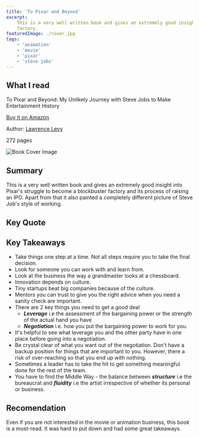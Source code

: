 ```yaml
---
title: 'To Pixar and Beyond'
excerpt:
    This is a very well written book and gives an extremely good insight into Pixar's struggle to become a blockbuster
    factory.
featuredImage: ./cover.jpg
tags:
    - 'animation'
    - 'movie'
    - 'pixar'
    - 'steve jobs'
---
```


## What I read

To Pixar and Beyond: My Unlikely Journey with Steve Jobs to Make Entertainment History

[Buy it on Amazon](https://www.amazon.com/Pixar-Beyond-Unlikely-Journey-Entertainment-ebook/dp/B01912OSA0)

Author: [Lawrence Levy](http://lawrencelevy.com/)

272 pages

![Book Cover Image](./cover.jpg)

## Summary

This is a very well written book and gives an extremely good insight into Pixar's struggle to become a blockbuster
factory and its process of raising an IPO. Apart from that it also painted a completely different picture of Steve Job's
style of working.

## Key Quote

<Quote quote="There is nothing you can do about where the pieces are. It's only your next move that matters." />

## Key Takeaways

-   Take things one step at a time. Not all steps require you to take the final decision.
-   Look for someone you can work with and learn from.
-   Look at the business the way a grandmaster looks at a chessboard.
-   Innovation depends on culture.
-   Tiny startups beat big companies because of the culture.
-   Mentors you can trust to give you the right advice when you need a sanity check are important.
-   There are 2 key things you need to get a good deal
    -   **_Leverage_** i.e the assessment of the bargaining power or the strength of the actual hand you have
    -   **_Negotiation_** i.e. how you put the bargaining power to work for you.
-   It's helpful to see what leverage you and the other party have in one place before going into a negotiation.
-   Be crystal clear of what you want out of the negotiation. Don't have a backup position for things that are important
    to you. However, there a risk of over-reaching so that you end up with nothing.
-   Sometimes a leader has to take the hit to get something meaningful done for the rest of the team.
-   You have to find the Middle Way - the balance between **_structure_** i.e the bureaucrat and **_fluidity_** i.e the
    artist irrespective of whether its personal or business.

## Recomendation

Even if you are not interested in the movie or animation business, this book is a must-read. It was hard to put down and
had some great takeaways.
